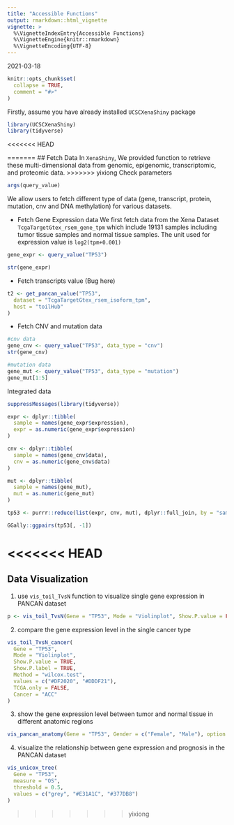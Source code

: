```yaml
---
title: "Accessible Functions"
output: rmarkdown::html_vignette
vignette: >
  %\VignetteIndexEntry{Accessible Functions}
  %\VignetteEngine{knitr::rmarkdown}
  %\VignetteEncoding{UTF-8}
---
```

2021-03-18

```r
knitr::opts_chunk$set(
  collapse = TRUE,
  comment = "#>"
)
```
Firstly, assume you have already installed `UCSCXenaShiny` package
```r
library(UCSCXenaShiny)
library(tidyverse)
```
<<<<<<< HEAD

=======
## Fetch Data
In `XenaShiny`, We provided function to retrieve these multi-dimensional data from genomic, epigenomic, transcriptomic, and proteomic data.
>>>>>>> yixiong
Check parameters 
```r
args(query_value)
```
We allow users to fetch different type of data (gene, transcript, protein, mutation, cnv and DNA methylation) for various datasets.

- Fetch Gene Expression data 
We first fetch data from the Xena Dataset `TcgaTargetGtex_rsem_gene_tpm` which include 19131 samples including tumor tissue samples and normal tissue samples. The unit used for expression value is `log2(tpm+0.001)`
```r
gene_expr <- query_value("TP53")
```
```r
str(gene_expr)
```

- Fetch transcripts value (Bug here)
```r
t2 <- get_pancan_value("TP53",
  dataset = "TcgaTargetGtex_rsem_isoform_tpm",
  host = "toilHub"
)
```
- Fetch CNV and mutation data
```r
#cnv data
gene_cnv <- query_value("TP53", data_type = "cnv")
str(gene_cnv)
```
```r
#mutation data
gene_mut <- query_value("TP53", data_type = "mutation")
gene_mut[1:5]
```
Integrated data
```r
suppressMessages(library(tidyverse))

expr <- dplyr::tibble(
  sample = names(gene_expr$expression),
  expr = as.numeric(gene_expr$expression)
)

cnv <- dplyr::tibble(
  sample = names(gene_cnv$data),
  cnv = as.numeric(gene_cnv$data)
)

mut <- dplyr::tibble(
  sample = names(gene_mut),
  mut = as.numeric(gene_mut)
)

tp53 <- purrr::reduce(list(expr, cnv, mut), dplyr::full_join, by = "sample")

GGally::ggpairs(tp53[, -1])
```

<<<<<<< HEAD
=======
## Data Visualization

1. use `vis_toil_TvsN` function to visualize single gene expression in PANCAN dataset
```r
p <- vis_toil_TvsN(Gene = "TP53", Mode = "Violinplot", Show.P.value = FALSE, Show.P.label = FALSE)
```

2. compare the gene expression level in the single cancer type
```r
vis_toil_TvsN_cancer(
  Gene = "TP53",
  Mode = "Violinplot",
  Show.P.value = TRUE,
  Show.P.label = TRUE,
  Method = "wilcox.test",
  values = c("#DF2020", "#DDDF21"),
  TCGA.only = FALSE,
  Cancer = "ACC"
)
```
3. show the gene expression level between tumor and normal tissue in different anatomic regions
```r
vis_pancan_anatomy(Gene = "TP53", Gender = c("Female", "Male"), option = "D")
```
4. visualize the relationship between gene expression and prognosis in the PANCAN dataset
```r
vis_unicox_tree(
  Gene = "TP53",
  measure = "OS",
  threshold = 0.5,
  values = c("grey", "#E31A1C", "#377DB8")
)
```

>>>>>>> yixiong
